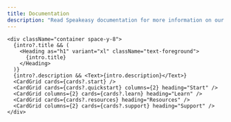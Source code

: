 ```yaml
---
title: Documentation
description: "Read Speakeasy documentation for more information on our features and how to use them."
---
```




    <div className="container space-y-8">
      {intro?.title && (
        <Heading as="h1" variant="xl" className="text-foreground">
          {intro.title}
        </Heading>
      )}
      {intro?.description && <Text>{intro.description}</Text>}
      <CardGrid cards={cards?.start} />
      <CardGrid cards={cards?.quickstart} columns={2} heading="Start" />
      <CardGrid columns={2} cards={cards?.learn} heading="Learn" />
      <CardGrid cards={cards?.resources} heading="Resources" />
      <CardGrid columns={2} cards={cards?.support} heading="Support" />
    </div>
